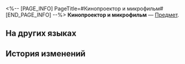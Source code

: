 <%-- [PAGE_INFO]
PageTitle=#Кинопроектор и микрофильм#
[END_PAGE_INFO] --%>
{{Предмет Инфобокс
|id          = 250027
|Изображение = Предмет Кинопроектор и микрофильм.png
|Тип         = 
|Инвентарь   = 
|Редкость    = 1
|Эффект      = 
|Описание    = 
}}
'''Кинопроектор и микрофильм''' — [[Предмет]].

==На других языках==
{{На других языках
|en   = Projector and Its Microfilm
|zhs  = 放映机及其微缩胶片
|zht  = 放映機及其微縮膠片
|ja   = 映写機とマイクロフィルム
|ko   = 영사기 및 마이크로필름
|es   = Proyector y su microfilm
|fr   = Projecteur et son microfilm
|ru   = Кинопроектор и микрофильм
|th   = เครื่องฉายภาพยนตร์ และม้วนฟิล์มขนาดเล็ก
|vi   = Máy Chiếu Và Cuộn Phim Nhỏ
|de   = Projektor und sein Mikrofilm
|id   = Proyektor dan Mikrofilm
|pt   = Projetor e seu Microfilme
}}

==История изменений==
{{История изменений|3.5}}